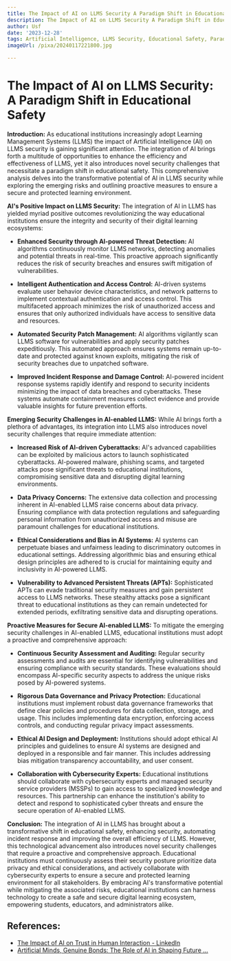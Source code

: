 ```yaml
---
title: The Impact of AI on LLMS Security A Paradigm Shift in Educational Safety
description: The Impact of AI on LLMS Security A Paradigm Shift in Educational Safety
author: Usf
date: '2023-12-28'
tags: Artificial Intelligence, LLMS Security, Educational Safety, Paradigm Shift
imageUrl: /pixa/20240117221800.jpg

---
```

# The Impact of AI on  LLMS Security: A Paradigm Shift in Educational Safety

**Introduction:**
As educational institutions increasingly adopt Learning Management Systems (LLMS) the impact of Artificial Intelligence (AI) on LLMS security is gaining significant attention. The integration of AI brings forth a multitude of opportunities to  enhance the efficiency and effectiveness of  LLMS, yet it  also introduces novel security challenges  that necessitate  a paradigm shift in educational safety. This comprehensive analysis delves  into the transformative potential  of AI in LLMS  security while exploring the  emerging risks and  outlining proactive measures  to ensure a  secure and protected learning environment.

**AI's Positive Impact on LLMS Security:**
The integration  of AI in LLMS has yielded myriad positive outcomes revolutionizing the way educational institutions ensure the integrity and security of their  digital learning ecosystems:

* **Enhanced Security through AI-powered Threat Detection:**
AI algorithms continuously monitor LLMS networks, detecting  anomalies and potential threats  in  real-time. This proactive approach significantly reduces the risk of security breaches and ensures swift  mitigation of vulnerabilities.

* **Intelligent Authentication and Access Control:**
AI-driven systems evaluate user behavior device characteristics, and network patterns to implement contextual authentication and access control. This multifaceted  approach minimizes the risk of unauthorized access and ensures that only authorized individuals have access to sensitive data and resources.

* **Automated  Security Patch Management:**
AI  algorithms vigilantly scan  LLMS software  for vulnerabilities and apply security patches expeditiously. This automated approach ensures  systems remain up-to-date and protected against known exploits, mitigating the risk of security  breaches due to unpatched software.

* **Improved Incident Response and Damage  Control:**
AI-powered incident response systems rapidly identify and respond to security incidents minimizing the impact of  data breaches  and cyberattacks. These systems automate containment measures collect evidence and provide valuable insights  for future prevention efforts.

**Emerging Security Challenges in AI-enabled LLMS:**
While AI brings  forth a plethora of advantages, its integration into LLMS also introduces novel security challenges that require immediate attention:

* **Increased Risk of AI-driven Cyberattacks:**
AI's advanced capabilities  can be exploited by malicious actors to launch sophisticated cyberattacks. AI-powered  malware, phishing  scams, and targeted attacks pose significant threats to educational institutions, compromising sensitive data and disrupting  digital  learning environments.

* **Data Privacy Concerns:**
The extensive data  collection and processing inherent in AI-enabled LLMS raise concerns  about data privacy. Ensuring  compliance with data protection regulations and safeguarding personal information from unauthorized access  and misuse are paramount challenges for educational institutions.

* **Ethical  Considerations and Bias in AI Systems:**
AI systems can perpetuate biases and unfairness leading to discriminatory  outcomes  in educational settings. Addressing algorithmic bias and ensuring ethical design  principles are adhered to is crucial  for maintaining equity and inclusivity in AI-powered LLMS.

* **Vulnerability  to Advanced Persistent Threats (APTs):**
Sophisticated APTs can evade traditional security  measures and  gain persistent access to LLMS networks.  These stealthy attacks pose a significant threat to educational institutions as they can remain undetected for extended periods, exfiltrating sensitive data and disrupting  operations.

**Proactive Measures  for Secure AI-enabled LLMS:**
To  mitigate the emerging security challenges in AI-enabled LLMS, educational institutions must adopt a  proactive and comprehensive approach:

* **Continuous Security Assessment and Auditing:**
Regular security  assessments and audits are essential for identifying vulnerabilities and ensuring compliance with security standards.  These evaluations should encompass AI-specific security aspects to address the unique risks posed by AI-powered  systems.

*  **Rigorous Data Governance and Privacy Protection:**
Educational institutions must implement robust data governance frameworks that define  clear policies and procedures for data collection, storage, and usage. This includes implementing data encryption, enforcing access controls, and conducting regular privacy impact assessments.

* **Ethical AI Design and Deployment:**
Institutions should adopt  ethical AI  principles and guidelines to  ensure AI systems are designed and deployed in  a responsible and fair manner. This includes addressing bias mitigation transparency  accountability, and user consent.

* **Collaboration with Cybersecurity Experts:**
Educational institutions should collaborate with cybersecurity experts and managed security service providers (MSSPs) to gain access to specialized knowledge and resources. This  partnership can enhance the institution's ability to detect and respond to sophisticated  cyber threats and ensure the secure operation of AI-enabled LLMS.

**Conclusion:**
The integration  of AI in LLMS has brought about  a transformative shift  in educational safety, enhancing security, automating  incident response and  improving the overall efficiency of LLMS.  However, this technological advancement also introduces novel security challenges that require a proactive  and comprehensive approach. Educational institutions must continuously assess their security posture prioritize data  privacy and ethical  considerations, and actively collaborate with cybersecurity experts to ensure a secure and protected learning environment for all stakeholders. By embracing AI's transformative potential while mitigating the associated risks, educational institutions can harness technology to create a safe and secure digital learning ecosystem, empowering students, educators, and administrators alike.

## References:
- [The Impact of AI on Trust in Human Interaction - LinkedIn](https://www.linkedin.com/pulse/impact-ai-trust-human-interaction-paradigm-shift)
- [Artificial Minds, Genuine Bonds: The Role of AI in Shaping Future ...](https://www.linkedin.com/pulse/artificial-minds-genuine-bonds-role-ai-shaping-future-daniel-bron)
